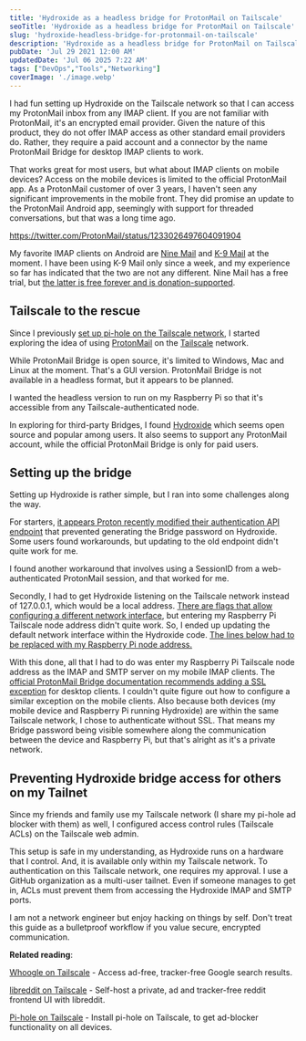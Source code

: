 ```yaml
---
title: 'Hydroxide as a headless bridge for ProtonMail on Tailscale'
seoTitle: 'Hydroxide as a headless bridge for ProtonMail on Tailscale'
slug: 'hydroxide-headless-bridge-for-protonmail-on-tailscale'
description: 'Hydroxide as a headless bridge for ProtonMail on Tailscale.'
pubDate: 'Jul 29 2021 12:00 AM'
updatedDate: 'Jul 06 2025 7:22 AM'
tags: ["DevOps","Tools","Networking"]
coverImage: './image.webp'
---
```


I had fun setting up Hydroxide on the Tailscale network so that I can access my ProtonMail inbox from any IMAP client. If you are not familiar with ProtonMail, it's an encrypted email provider. Given the nature of this product, they do not offer IMAP access as other standard email providers do. Rather, they require a paid account and a connector by the name ProtonMail Bridge for desktop IMAP clients to work.


That works great for most users, but what about IMAP clients on mobile devices? Access on the mobile devices is limited to the official ProtonMail app. As a ProtonMail customer of over 3 years, I haven't seen any significant improvements in the mobile front. They did promise an update to the ProtonMail Android app, seemingly with support for threaded conversations, but that was a long time ago.


https://twitter.com/ProtonMail/status/1233026497604091904


My favorite IMAP clients on Android are [Nine Mail](https://www.9folders.com/en/index.html) and [K-9 Mail](https://k9mail.app/) at the moment. I have been using K-9 Mail only since a week, and my experience so far has indicated that the two are not any different. Nine Mail has a free trial, but [the latter is free forever and is donation-supported](https://liberapay.com/k9mail/).


## Tailscale to the rescue


Since I previously [set up pi-hole on the Tailscale network](https://www.arun.blog/post/pi-hole-on-tailscale/), I started exploring the idea of using [ProtonMail](https://www.arun.blog/tags/protonmail/) on the [Tailscale](https://www.arun.blog/tags/tailscale/) network.


While ProtonMail Bridge is open source, it's limited to Windows, Mac and Linux at the moment. That's a GUI version. ProtonMail Bridge is not available in a headless format, but it appears to be planned.


<R2Image imageKey="assets/hydroxide-headless-bridge-for-protonmail-on-tailscale-1921638e-cd98-8071-a14b-f07941051964.png" alt="Proton staff comment after a headless bridge." />


I wanted the headless version to run on my Raspberry Pi so that it's accessible from any Tailscale-authenticated node.


In exploring for third-party Bridges, I found [Hydroxide](https://github.com/emersion/hydroxide) which seems open source and popular among users. It also seems to support any ProtonMail account, while the official ProtonMail Bridge is only for paid users.


## Setting up the bridge


Setting up Hydroxide is rather simple, but I ran into some challenges along the way.


For starters, [it appears Proton recently modified their authentication API endpoint](https://github.com/emersion/hydroxide/issues/179) that prevented generating the Bridge password on Hydroxide. Some users found workarounds, but updating to the old endpoint didn't quite work for me.


<R2Image imageKey="assets/hydroxide-headless-bridge-for-protonmail-on-tailscale-1921638e-cd98-8024-ba65-e3293f0af834.png" alt="tomoqv's GitHub comment about updating the ProtonMail authentication endpoint" />


I found another workaround that involves using a SessionID from a web-authenticated ProtonMail session, and that worked for me.


<R2Image imageKey="assets/hydroxide-headless-bridge-for-protonmail-on-tailscale-1921638e-cd98-80c3-942c-d3645032408c.png" alt="dvalter's GitHub comment about using a SessionID cookie for ProtonMail bridge authentication" />


<R2Image imageKey="assets/hydroxide-headless-bridge-for-protonmail-on-tailscale-1921638e-cd98-8039-a88b-ee3d5bf83754.png" alt="dvalter's GitHub comment about using Session ID as an authentication parameter for Hydroxide" />


Secondly, I had to get Hydroxide listening on the Tailscale network instead of 127.0.0.1, which would be a local address. [There are flags that allow configuring a different network interface](https://github.com/emersion/hydroxide/commit/a46986a871f3942d5eb8a646f814d344477b48ef), but entering my Raspberry Pi Tailscale node address didn't quite work. So, I ended up updating the default network interface within the Hydroxide code. [The lines below had to be replaced with my Raspberry Pi node address.](https://github.com/emersion/hydroxide/blob/master/cmd/hydroxide/main.go#L187-L197)


<R2Image imageKey="assets/hydroxide-headless-bridge-for-protonmail-on-tailscale-1921638e-cd98-80e1-87fe-e873131c5aac.png" alt="Replacing the local host and ports with Tailscale node address" />


With this done, all that I had to do was enter my Raspberry Pi Tailscale node address as the IMAP and SMTP server on my mobile IMAP clients. The [official ProtonMail Bridge documentation recommends adding a SSL exception](https://protonmail.com/bridge/install) for desktop clients. I couldn't quite figure out how to configure a similar exception on the mobile clients. Also because both devices (my mobile device and Raspberry Pi running Hydroxide) are within the same Tailscale network, I chose to authenticate without SSL. That means my Bridge password being visible somewhere along the communication between the device and Raspberry Pi, but that's alright as it's a private network.


## Preventing Hydroxide bridge access for others on my Tailnet


Since my friends and family use my Tailscale network (I share my pi-hole ad blocker with them) as well, I configured access control rules (Tailscale ACLs) on the Tailscale web admin.


<R2Image imageKey="assets/hydroxide-headless-bridge-for-protonmail-on-tailscale-1921638e-cd98-8052-a890-e1d4e3296bb7.png" alt="An image from my Tailscale admin that shows access control rules for my Hydroxide ports" />


This setup is safe in my understanding, as Hydroxide runs on a hardware that I control. And, it is available only within my Tailscale network. To authentication on this Tailscale network, one requires my approval. I use a GitHub organization as a multi-user tailnet. Even if someone manages to get in, ACLs must prevent them from accessing the Hydroxide IMAP and SMTP ports.


I am not a network engineer but enjoy hacking on things by self. Don't treat this guide as a bulletproof workflow if you value secure, encrypted communication.


**Related reading**: 


[Whoogle on Tailscale](https://www.arun.blog/whoogle-on-the-tailscale-network/) - Access ad-free, tracker-free Google search results.


[libreddit on Tailscale](https://www.arun.blog/libreddit-on-tailscale/) - Self-host a private, ad and tracker-free reddit frontend UI with libreddit.


[Pi-hole on Tailscale](https://www.arun.blog/pi-hole-on-tailscale/) - Install pi-hole on Tailscale, to get ad-blocker functionality on all devices.

